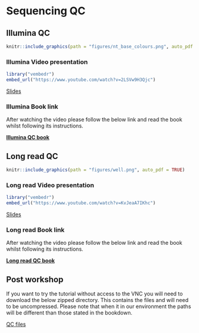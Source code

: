 # Sequencing QC

## Illumina QC

```r
knitr::include_graphics(path = "figures/nt_base_colours.png", auto_pdf = TRUE)
```

### Illumina Video presentation

```r
library("vembedr")
embed_url("https://www.youtube.com/watch?v=2LSVw9H3Qjc")
```

[Slides](http://www.cgr.liv.ac.uk/illum/CGRworkshops_2d2a70d27a9db718/Intro_to_QC/Slides/QC_intro_to_workshop.pdf)

### Illumina Book link

After watching the video please follow the below link and read the book whilst following its instructions.

[__Illumina QC book__](http://www.cgr.liv.ac.uk/illum/CGRworkshops_2d2a70d27a9db718/Intro_to_QC/Illumina_QC)

## Long read QC

```r
knitr::include_graphics(path = "figures/well.png", auto_pdf = TRUE)
```


### Long read Video presentation

```r
library("vembedr")
embed_url("https://www.youtube.com/watch?v=KvJeaA7IKhc")
```

[Slides](http://www.cgr.liv.ac.uk/illum/CGRworkshops_2d2a70d27a9db718/Intro_to_QC/Slides/QC_intro_to_workshop.pdf)

### Long read Book link

After watching the video please follow the below link and read the book whilst following its instructions.

[__Long read QC book__](http://www.cgr.liv.ac.uk/illum/CGRworkshops_2d2a70d27a9db718/Intro_to_QC/Long_read_QC)

## Post workshop

If you want to try the tutorial without access to the VNC you will need to download the below zipped directory. This contains the files and will need to be uncompressed. Please note that when it in our environment the paths will be different than those stated in the bookdown.

[QC files](http://www.cgr.liv.ac.uk/illum/CGRworkshops_2d2a70d27a9db718/downloads/QC_workshop.zip)